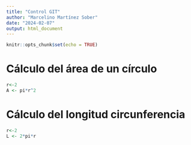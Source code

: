 ```yaml
---
title: "Control GIT"
author: "Marcelino Martínez Sober"
date: "2024-02-07"
output: html_document
---
```


```r
knitr::opts_chunk$set(echo = TRUE)
```

# Cálculo del área de un círculo
```r
r<-2
A <- pi*r^2
```


# Cálculo del longitud circunferencia
```r
r<-2
L <- 2*pi*r
```

